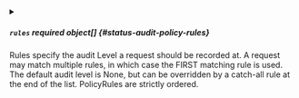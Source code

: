 


<details className="config-field" data-expandable="true">
<summary>

##### `rules` <span className="config-field-required" data-required="true">required</span> <span className="config-field-type">object[]</span> <span className="config-field-default"></span> <span className="config-field-enum"></span> {#status-audit-policy-rules}

Rules specify the audit Level a request should be recorded at.
A request may match multiple rules, in which case the FIRST matching rule is used.
The default audit level is None, but can be overridden by a catch-all rule at the end of the list.
PolicyRules are strictly ordered.

</summary>

<PartialRulesreference />


</details>


<PartialOmitStages />

